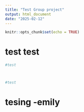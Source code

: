 ```yaml
---
title: "Test Group project"
output: html_document
date: "2025-02-12"
---
```


```r
knitr::opts_chunk$set(echo = TRUE)
```

# test test


```r
#test



#test
```

# tesing -emily
